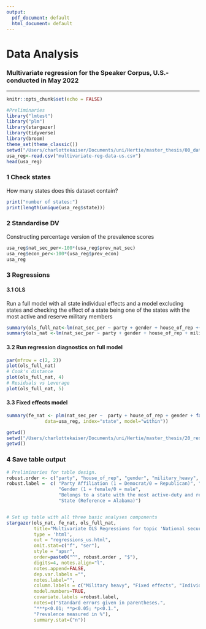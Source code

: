 ```yaml
---
output:
  pdf_document: default
  html_document: default
---
```


# Data Analysis
### Multivariate regression for the Speaker Corpus, U.S.- conducted in May 2022
***

```r
knitr::opts_chunk$set(echo = FALSE)
```

```r
#Preliminaries
library("lmtest")
library("plm")
library(stargazer)
library(tidyverse)
library(broom)
theme_set(theme_classic())
setwd("/Users/charlottekaiser/Documents/uni/Hertie/master_thesis/00_data/50_analysis")
usa_reg<-read.csv("multivariate-reg-data-us.csv")
head(usa_reg)
```

### 1 Check states 
How many states does this dataset contain? 

```r
print("number of states:")
print(length(unique(usa_reg$state)))
```

### 2 Standardise DV
Constructing percentage version of the prevalence scores

```r
usa_reg$nat_sec_per<-100*(usa_reg$prev_nat_sec)
usa_reg$econ_per<-100*(usa_reg$prev_econ)
usa_reg
```



### 3 Regressions
#### 3.1 OLS 
Run a full model with all state individual effects and a model excluding states and checking the effect of a state being one of the states with the most active and reserve military members
```r
summary(ols_full_nat<-lm(nat_sec_per ~ party + gender + house_of_rep +(state),data=usa_reg))
summary(ols_nat <-lm(nat_sec_per ~ party + gender + house_of_rep + military_heavy ,data=usa_reg))
```
#### 3.2 Run regression diagnostics on full model 
```r
par(mfrow = c(2, 2))
plot(ols_full_nat)
# Cook's distance
plot(ols_full_nat, 4)
# Residuals vs Leverage
plot(ols_full_nat, 5)
```

#### 3.3 Fixed effects model
```r
summary(fe_nat <- plm(nat_sec_per ~  party + house_of_rep + gender + factor(state),
              data=usa_reg, index="state", model="within"))

```

```r
getwd()
setwd("/Users/charlottekaiser/Documents/uni/Hertie/master_thesis/20_results/10_analysis/LDA_speaking-points")
getwd()
```

### 4 Save table output
```r
# Preliminaries for table design. 
robust.order <- c("party", "house_of_rep", "gender", "military_heavy", "state") 
robust.label =  c( "Party Affiliation (1 = Democrat/0 = Republican)", "House of Representative (1 = Yes/0 = Senate)",
                   "Gender (1 = female/0 = male",
                   "Belongs to a state with the most active-duty and reserve members of the military (1 = Yes/0 = No)",
                   "State (Reference = Alabama)")


# Set up table with all three basic analyses components
stargazer(ols_nat, fe_nat, ols_full_nat,
          title="Multivariate OLS Regressions for topic 'National security'", 
          type = 'html', 
          out = "regressions_us.html",
          omit.stat=c("f", "ser"),
          style = "apsr", 
          order=paste0("^", robust.order , "$"), 
          digits=4, notes.align="l", 
          notes.append=FALSE,
          dep.var.labels ="",
          notes.label="",  
          column.labels = c("Military heavy", "Fixed effects", "Individual state effects"),
          model.numbers=TRUE, 
          covariate.labels =robust.label, 
          notes=c("Standard errors given in parentheses.",
          "***p<0.01; **p<0.05; *p<0.1.",
          "Prevalence measured in %"),
          summary.stat=("n"))

```